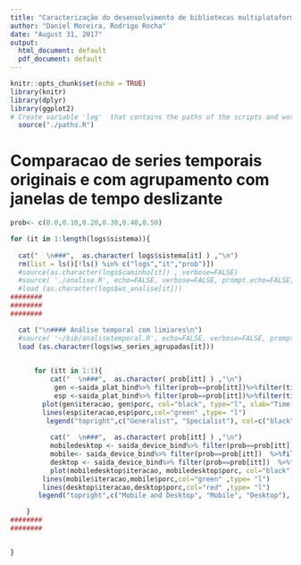 ```yaml
---
title: "Caracterização do desenvolvimento de bibliotecas multiplataforma"
author: "Daniel Moreira, Rodrigo Rocha"
date: "August 31, 2017"
output:
  html_document: default
  pdf_document: default
---
```

<style type="text/css"> 
.table {    width: 40%; margin: 0px auto; }
.caption {    text-align: center; padding-bottom: 40px;}
.figure {width: 70%; margin: 0px auto;}
img {text-align: center; display: block;margin-left: auto;margin-right: auto; margin: 0px auto; }
</style>

```r
knitr::opts_chunk$set(echo = TRUE)
library(knitr)
library(dplyr)
library(ggplot2)
# Create variable 'log'  that contains the paths of the scripts and workspaces (.RData)
  source("./paths.R")

```



# Comparacao de series temporais originais e com agrupamento com janelas de tempo deslizante
```r

prob<- c(0.0,0.10,0.20,0.30,0.40,0.50)

for (it in 1:length(logs$sistema)){
  
  cat("  \n###",  as.character( logs$sistema[it] ) ,"\n")
  rm(list = ls()[!ls() %in% c("logs","it","prob")])
  #source(as.character(logs$caminho[it]) , verbose=FALSE)
  #source( './analise.R', echo=FALSE, verbose=FALSE, prompt.echo=FALSE)
  #load (as.character(logs$ws_analise[it]))
########
########
########

  cat ("\n#### Análise temporal com limiares\n")
  #source( '~/bib/analisetemporal.R', echo=FALSE, verbose=FALSE, prompt.echo=FALSE)
  load (as.character(logs$ws_series_agrupadas[it]))

  
      for (itt in 1:1){ 
          cat("  \n###",  as.character( prob[itt] ) ,"\n")
           gen <-saida_plat_bind%>% filter(prob==prob[itt])%>%filter(tipo=="gen")  
           esp <-saida_plat_bind%>% filter(prob==prob[itt])%>%filter(tipo=="esp")  
        plot(gen$iteracao, gen$porc, col="black", type="l", xlab="Time (weeks)", ylim=c(0,100),ylab="Percentage")         
        lines(esp$iteracao,esp$porc,col="green" ,type= "l")  
         legend("topright",c("Generalist", "Specialist"), col=c("black","green"),lty=1)
            
          cat("  \n###",  as.character( prob[itt] ) ,"\n")
          mobiledesktop <- saida_device_bind%>% filter(prob==prob[itt])  %>%filter(tipo=="desktop mobile")  
          mobile<- saida_device_bind%>% filter(prob==prob[itt])  %>%filter(tipo=="mobile")
          desktop <- saida_device_bind%>% filter(prob==prob[itt])  %>%filter(tipo=="desktop") 
          plot(mobiledesktop$iteracao, mobiledesktop$porc, col="black", type="l", xlab="Time (weeks)",ylim=c(0,100), ylab="Percentage")
        lines(mobile$iteracao,mobile$porc,col="green" ,type= "l")     
        lines(desktop$iteracao,desktop$porc,col="red" ,type= "l")
       legend("topright",c("Mobile and Desktop", "Mobile", "Desktop"), col=c("black","green", "red"),lty=1)

    }
########
########   


}

```



